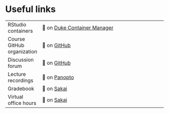 # Useful links

|                            |                                                                                                                                      |
|----------------------------|--------------------------------------------------------------------------------------------------------------------------------------|
| RStudio containers         | 🔗 on [Duke Container Manager](https://cmgr.oit.duke.edu/containers)                                                                  |
| Course GitHub organization | 🔗 on [GitHub](https://github.com/vizdata-f21)                                                                                        |
| Discussion forum           | 🔗 on [GitHub](https://github.com/vizdata-f21/discussion/discussions)                                                                 |
| Lecture recordings         | 🔗 on [Panopto](https://duke.hosted.panopto.com/Panopto/Pages/Sessions/List.aspx#folderID=%22d0c006df-080c-461d-b670-ad8e011f3ae5%22) |
| Gradebook                  | 🔗 on [Sakai](https://sakai.duke.edu/portal/site/8bb9612c-0cec-4245-bb50-14e2db668ed4/tool/47cc02f6-c229-4cc9-a9ca-59985b84315a/)     |
| Virtual office hours       | 🔗 on [Sakai](https://sakai.duke.edu/portal/site/8bb9612c-0cec-4245-bb50-14e2db668ed4/page/e742f0bb-aa55-4bd5-8aaf-ab50c01fc332)      |

